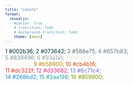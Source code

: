 ```yaml
---
title: "colors"
format: 
  revealjs:
    #center: true
    # transition: fade
    # background-transition: fade
    theme: [moon]
---
```





 [1 #002b36;]{style="font-size: large; color: #002b36;"}
 [2 #073642;]{style="font-size: large; color: #073642;"}
 [3 #586e75;]{style="font-size: large; color: #586e75;"}
 [4 #657b83;]{style="font-size: large; color: #657b83;"}\
 [5 #839496;]{style="font-size: large; color: #839496;"}
 [6 #93a1a1;]{style="font-size: large; color: #93a1a1;"}
 [7 #eee8d5;]{style="font-size: large; color: #eee8d5;"}\
 [8 #fdf6e3;]{style="font-size: large; color: #fdf6e3;"}
 [9 #b58900;]{style="font-size: large; color: #b58900;"}
 [10 #cb4b16;]{style="font-size: large; color: #cb4b16;"}\
 [11 #dc322f;]{style="font-size: large; color: #dc322f;"}
 [12 #d33682;]{style="font-size: large; color: #d33682;"}
 [13 #6c71c4;]{style="font-size: large; color: #6c71c4;"}\
 [14 #268bd2;]{style="font-size: large; color: #268bd2;"}
 [15 #2aa198;]{style="font-size: large; color: #2aa198;"}
 [16 #859900;]{style="font-size: large; color: #859900;"}
